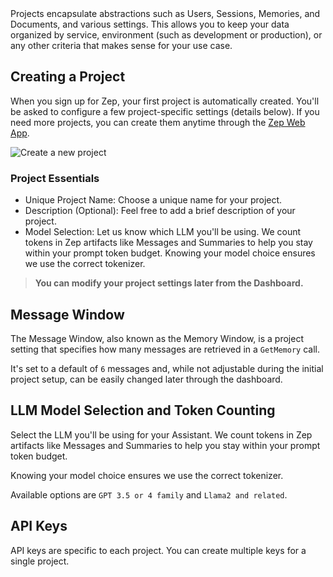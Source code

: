 <Info>
  Projects encapsulate abstractions such as Users, Sessions, Memories, and Documents, and various settings. This allows
  you to keep your data organized by service, environment (such as development or production), or any other criteria
  that makes sense for your use case.
</Info>

## Creating a Project

When you sign up for Zep, your first project is automatically created. You'll be asked to configure a few project-specific settings (details below). If you need more projects, you can create them anytime through the [Zep Web App](https://app.getzep.com/projects/create).

<Frame>
  <img alt="Create a new project" src="/images/create_new_project.png" />
</Frame>

### Project Essentials

- Unique Project Name: Choose a unique name for your project.
- Description (Optional): Feel free to add a brief description of your project.
- Model Selection: Let us know which LLM you'll be using. We count tokens in Zep artifacts like Messages and Summaries to help you stay within your prompt token budget. Knowing your model choice ensures we use the correct tokenizer.

> **You can modify your project settings later from the Dashboard.**

## Message Window

The Message Window, also known as the Memory Window, is a project setting that specifies how many messages are retrieved in a `GetMemory` call.

It's set to a default of `6` messages and, while not adjustable during the initial project setup, can be easily changed later through the dashboard.

## LLM Model Selection and Token Counting

Select the LLM you'll be using for your Assistant. We count tokens in Zep artifacts like Messages and Summaries to help you stay within your prompt token budget.

Knowing your model choice ensures we use the correct tokenizer.

Available options are `GPT 3.5 or 4 family` and `Llama2 and related`.

## API Keys

API keys are specific to each project. You can create multiple keys for a single project.
